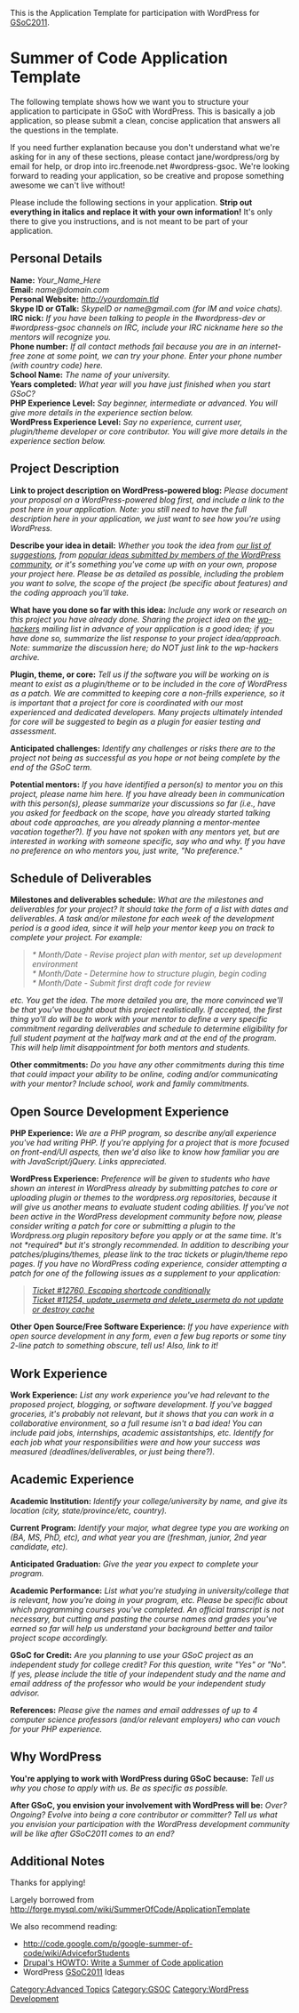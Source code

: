 This is the Application Template for participation with WordPress for [[GSoC2011]].

= Summer of Code Application Template =
The following template shows how we want you to structure your application to participate in GSoC with WordPress. This is basically a job application, so please submit a clean, concise application that answers all the questions in the template. 

If you need further explanation because you don't understand what we're asking for in any of these sections, please contact jane/wordpress/org by email for help, or drop into irc.freenode.net #wordpress-gsoc. We're looking forward to reading your application, so be creative and propose something awesome we can't live without!

Please include the following sections in your application. '''Strip out everything in italics and replace it with your own information!''' It's only there to give you instructions, and is not meant to be part of your application. 

== Personal Details ==
'''Name:''' ''Your_Name_Here''<br />
'''Email:''' ''name@domain.com''<br />
'''Personal Website:''' ''http://yourdomain.tld''<br />
'''Skype ID or GTalk:''' ''SkypeID or name@gmail.com (for IM and voice chats).''<br />
'''IRC nick:''' ''If you have been talking to people in the #wordpress-dev or #wordpress-gsoc channels on IRC, include your IRC nickname here so the mentors will recognize you.''<br />
'''Phone number:''' ''If all contact methods fail because you are in an internet-free zone at some point, we can try your phone. Enter your phone number (with country code) here.''<br />
'''School Name:''' ''The name of your university.''<br />
'''Years completed:''' ''What year will you have just finished when you start GSoC?''<br />
'''PHP Experience Level:''' ''Say beginner, intermediate or advanced. You will give more details in the experience section below.'' <br />
'''WordPress Experience Level:''' ''Say no experience, current user, plugin/theme developer or core contributor. You will give more details in the experience section below.'' <br />

== Project Description ==


'''Link to project description on WordPress-powered blog:''' ''Please document your proposal on a WordPress-powered blog first, and include a link to the post here in your application. Note: you still need to have the full description here in your application, we just want to see how you're using WordPress.'' 

'''Describe your idea in detail:''' ''Whether you took the idea from [[GSoC2011 | our list of suggestions]], from [http://wordpress.org/extend/ideas/?show=popular popular ideas submitted by members of the WordPress community], or it's something you've come up with on your own, propose your project here. Please be as detailed as possible, including the problem you want to solve, the scope of the project (be specific about features) and the coding approach you'll take.'' 

'''What have you done so far with this idea:''' ''Include any work or research on this project you have already done. Sharing the project idea on the [http://lists.automattic.com/mailman/listinfo/wp-hackers wp-hackers] mailing list in advance of your application is a good idea; if you have done so, summarize the list response to your project idea/approach. Note: summarize the discussion here; do NOT just link to the wp-hackers archive.''

'''Plugin, theme, or core:''' ''Tell us if the software you will be working on is meant to exist as a plugin/theme or to be included in the core of WordPress as a patch. We are committed to keeping core a non-frills experience, so it is important that a project for core is coordinated with our most experienced and dedicated developers. Many projects ultimately intended for core will be suggested to begin as a plugin for easier testing and assessment.''

'''Anticipated challenges:''' ''Identify any challenges or risks there are to the project not being as successful as you hope or not being complete by the end of the GSoC term.''

'''Potential mentors:''' ''If you have identified a person(s) to mentor you on this project, please name him here. If you have already been in communication with this person(s), please summarize your discussions so far (i.e., have you asked for feedback on the scope, have you already started talking about code approaches, are you already planning a mentor-mentee vacation together?). If you have not spoken with any mentors yet, but are interested in working with someone specific, say who and why. If you have no preference on who mentors you, just write, "No preference."''

== Schedule of Deliverables ==

'''Milestones and deliverables schedule:''' ''What are the milestones and deliverables for your project? It should take the form of a list with dates and deliverables. A task and/or milestone for each week of the development period is a good idea, since it will help your mentor keep you on track to complete your project. For example:''<br />
<blockquote>''* Month/Date - Revise project plan with mentor, set up development environment''<br />
''* Month/Date - Determine how to structure plugin, begin coding''<br />
''* Month/Date - Submit first draft code for review''<br /></blockquote>
''etc. You get the idea. The more detailed you are, the more convinced we'll be that you've thought about this project realistically. If accepted, the first thing yo'll do will be to work with your mentor to define a very specific commitment regarding deliverables and schedule to determine eligibility for full student payment at the halfway mark and at the end of the program. This will help limit disappointment for both mentors and students.'' 

'''Other commitments:''' ''Do you have any other commitments during this time that could impact your ability to be online, coding and/or communicating with your mentor? Include school, work and family commitments.''

== Open Source Development Experience ==
'''PHP Experience:''' ''We are a PHP program, so describe any/all experience you've had writing PHP. If you're applying for a project that is more focused on front-end/UI aspects, then we'd also like to know how familiar you are with JavaScript/jQuery. Links appreciated.''

'''WordPress Experience:''' ''Preference will be given to students who have shown an interest in WordPress already by submitting patches to core or uploading plugin or themes to the wordpress.org repositories, because it will give us another means to evaluate student coding abilities. If you've not been active in the WordPress development community before now, please consider writing a patch for core or submitting a plugin to the Wordpress.org plugin repository before you apply or at the same time. It's not *required* but it's strongly recommended. In addition to describing your patches/plugins/themes, please link to the trac tickets or plugin/theme repo pages. If you have no WordPress coding experience, consider attempting a patch for one of the following issues as a supplement to your application:''
<blockquote>''[http://core.trac.wordpress.org/ticket/12760 Ticket #12760, Escaping shortcode conditionally]''<br />
''[http://core.trac.wordpress.org/ticket/11254 Ticket #11254, update_usermeta and delete_usermeta do not update or destroy cache]''</blockquote>

'''Other Open Source/Free Software Experience:''' ''If you have experience with open source development in any form, even a few bug reports or some tiny 2-line patch to something obscure, tell us! Also, link to it!''

== Work Experience ==
'''Work Experience:''' ''List any work experience you've had relevant to the proposed project, blogging, or software development. If you've bagged groceries, it's probably not relevant, but it shows that you can work in a collaborative environment, so a full resume isn't a bad idea! You can include paid jobs, internships, academic assistantships, etc. Identify for each job what your responsibilities were and how your success was measured (deadlines/deliverables, or just being there?).''

== Academic Experience ==
'''Academic Institution:''' ''Identify your college/university by name, and give its location (city, state/province/etc, country).''

'''Current Program:''' ''Identify your major, what degree type you are working on (BA, MS, PhD, etc), and what year you are (freshman, junior, 2nd year candidate, etc).''

'''Anticipated Graduation:''' ''Give the year you expect to complete your program. ''

'''Academic Performance:''' ''List what you're studying in university/college that is relevant, how you're doing in your program, etc. Please be specific about which programming courses you've completed. An official transcript is not necessary, but cutting and pasting the course names and grades you've earned so far will help us understand your background better and tailor project scope accordingly.''

'''GSoC for Credit:''' ''Are you planning to use your GSoC project as an independent study for college credit? For this question, write "Yes" or "No". If yes, please include the title of your independent study and the name and email address of the professor who would be your independent study advisor.''

'''References:''' ''Please give the names and email addresses of up to 4 computer science professors (and/or relevant employers) who can vouch for your PHP experience.''

== Why WordPress ==
'''You're applying to work with WordPress during GSoC because:''' ''Tell us why you chose to apply with us. Be as specific as possible.'' 

'''After GSoC, you envision your involvement with WordPress will be:''' ''Over? Ongoing? Evolve into being a core contributor or committer? Tell us what you envision your participation with the WordPress development community will be like after GSoC2011 comes to an end?''

== Additional Notes ==
Thanks for applying!

Largely borrowed from http://forge.mysql.com/wiki/SummerOfCode/ApplicationTemplate

We also recommend reading: 
* http://code.google.com/p/google-summer-of-code/wiki/AdviceforStudents
* [http://drupal.org/node/59037 Drupal's HOWTO: Write a Summer of Code application]
* WordPress [[GSoC2011]] Ideas 

[[Category:Advanced Topics]]
[[Category:GSOC]]
[[Category:WordPress Development]]